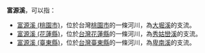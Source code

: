 '''富源溪'''，可以指：
* [[富源溪_(桃園市)|富源溪 (桃園市)]]，位於台灣[[桃園市|桃園市]]的一條河川，為[[大堀溪|大堀溪]]的支流。
* [[富源溪_(花蓮縣)|富源溪 (花蓮縣)]]，位於[[台灣|台灣]][[花蓮縣|花蓮縣]]的一條河川，為[[秀姑巒溪|秀姑巒溪]]的支流。
* [[富源溪_(臺東縣)|富源溪 (臺東縣)]]，位於[[台灣|台灣]][[臺東縣|臺東縣]]的一條河川，為[[卑南溪|卑南溪]]的支流。
{{消歧义|cat=三字地名消歧义}}